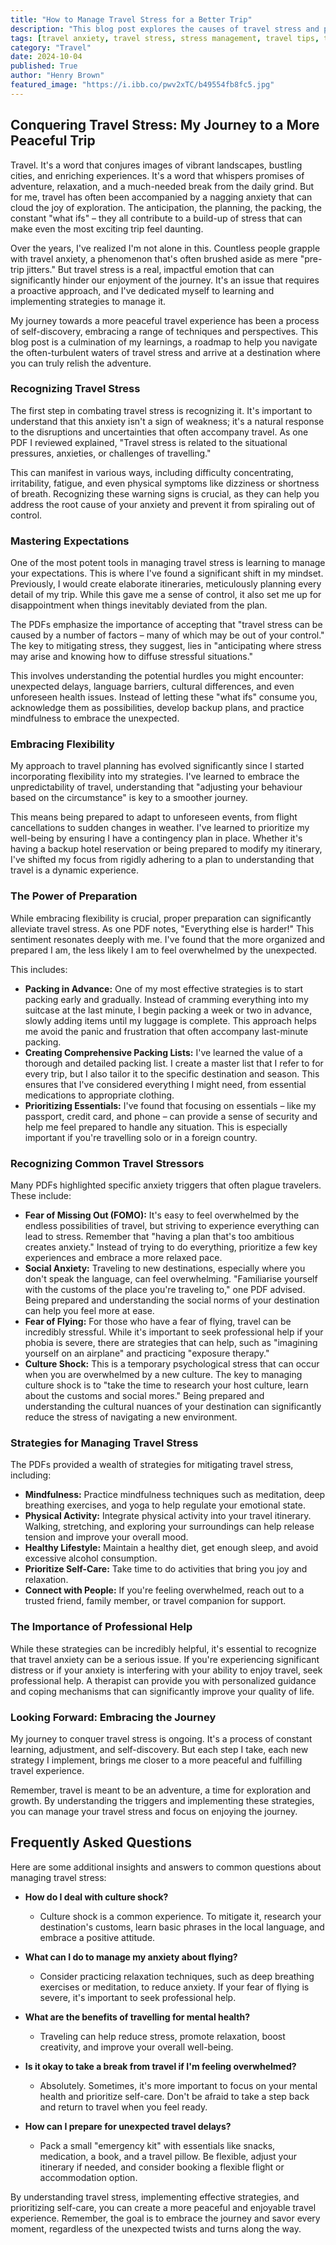 ```yaml
---
title: "How to Manage Travel Stress for a Better Trip"
description: "This blog post explores the causes of travel stress and provides practical strategies to manage it, including understanding expectations, embracing flexibility, preparing in advance, and prioritizing self-care."
tags: [travel anxiety, travel stress, stress management, travel tips, travel planning, mindfulness, relaxation, vacation, trip, journey, destination, flight anxiety, culture shock, travel preparation, packing tips, self-care, healthy lifestyle]
category: "Travel"
date: 2024-10-04
published: True
author: "Henry Brown"
featured_image: "https://i.ibb.co/pwv2xTC/b49554fb8fc5.jpg"
---
```


## Conquering Travel Stress: My Journey to a More Peaceful Trip

Travel. It's a word that conjures images of vibrant landscapes, bustling cities, and enriching experiences. It's a word that whispers promises of adventure, relaxation, and a much-needed break from the daily grind. But for me, travel has often been accompanied by a nagging anxiety that can cloud the joy of exploration. The anticipation, the planning, the packing, the constant "what ifs" – they all contribute to a build-up of stress that can make even the most exciting trip feel daunting. 

Over the years, I've realized I'm not alone in this. Countless people grapple with travel anxiety, a phenomenon that's often brushed aside as mere "pre-trip jitters." But travel stress is a real, impactful emotion that can significantly hinder our enjoyment of the journey. It's an issue that requires a proactive approach, and I've dedicated myself to learning and implementing strategies to manage it. 

My journey towards a more peaceful travel experience has been a process of self-discovery, embracing a range of techniques and perspectives. This blog post is a culmination of my learnings, a roadmap to help you navigate the often-turbulent waters of travel stress and arrive at a destination where you can truly relish the adventure.

### Recognizing Travel Stress

The first step in combating travel stress is recognizing it. It's important to understand that this anxiety isn't a sign of weakness; it's a natural response to the disruptions and uncertainties that often accompany travel. As one PDF I reviewed explained, "Travel stress is related to the situational pressures, anxieties, or challenges of travelling." 

This can manifest in various ways, including difficulty concentrating, irritability, fatigue, and even physical symptoms like dizziness or shortness of breath. Recognizing these warning signs is crucial, as they can help you address the root cause of your anxiety and prevent it from spiraling out of control.

### Mastering Expectations

One of the most potent tools in managing travel stress is learning to manage your expectations. This is where I've found a significant shift in my mindset. Previously, I would create elaborate itineraries, meticulously planning every detail of my trip. While this gave me a sense of control, it also set me up for disappointment when things inevitably deviated from the plan.

The PDFs emphasize the importance of accepting that "travel stress can be caused by a number of factors – many of which may be out of your control."  The key to mitigating stress, they suggest, lies in "anticipating where stress may arise and knowing how to diffuse stressful situations." 

This involves understanding the potential hurdles you might encounter: unexpected delays, language barriers, cultural differences, and even unforeseen health issues. Instead of letting these "what ifs" consume you, acknowledge them as possibilities, develop backup plans, and practice mindfulness to embrace the unexpected. 

### Embracing Flexibility

My approach to travel planning has evolved significantly since I started incorporating flexibility into my strategies. I've learned to embrace the unpredictability of travel, understanding that "adjusting your behaviour based on the circumstance" is key to a smoother journey.

This means being prepared to adapt to unforeseen events, from flight cancellations to sudden changes in weather. I've learned to prioritize my well-being by ensuring I have a contingency plan in place. Whether it's having a backup hotel reservation or being prepared to modify my itinerary,  I've shifted my focus from rigidly adhering to a plan to understanding that travel is a dynamic experience.

### The Power of Preparation

While embracing flexibility is crucial, proper preparation can significantly alleviate travel stress. As one PDF notes, "Everything else is harder!" This sentiment resonates deeply with me.  I've found that the more organized and prepared I am, the less likely I am to feel overwhelmed by the unexpected. 

This includes:

* **Packing in Advance:** One of my most effective strategies is to start packing early and gradually. Instead of cramming everything into my suitcase at the last minute, I begin packing a week or two in advance, slowly adding items until my luggage is complete. This approach helps me avoid the panic and frustration that often accompany last-minute packing. 
* **Creating Comprehensive Packing Lists:** I've learned the value of a thorough and detailed packing list. I create a master list that I refer to for every trip, but I also tailor it to the specific destination and season. This ensures that I've considered everything I might need, from essential medications to appropriate clothing. 
* **Prioritizing Essentials:** I've found that focusing on essentials – like my passport, credit card, and phone – can provide a sense of security and help me feel prepared to handle any situation. This is especially important if you're travelling solo or in a foreign country.

### Recognizing Common Travel Stressors

Many PDFs highlighted specific anxiety triggers that often plague travelers. These include:

* **Fear of Missing Out (FOMO):** It's easy to feel overwhelmed by the endless possibilities of travel, but striving to experience everything can lead to stress. Remember that "having a plan that's too ambitious creates anxiety." Instead of trying to do everything, prioritize a few key experiences and embrace a more relaxed pace. 
* **Social Anxiety:** Traveling to new destinations, especially where you don't speak the language, can feel overwhelming.  "Familiarise yourself with the customs of the place you're traveling to," one PDF advised.  Being prepared and understanding the social norms of your destination can help you feel more at ease. 
* **Fear of Flying:** For those who have a fear of flying, travel can be incredibly stressful. While it's important to seek professional help if your phobia is severe, there are strategies that can help, such as "imagining yourself on an airplane" and practicing "exposure therapy." 
* **Culture Shock:**  This is a temporary psychological stress that can occur when you are overwhelmed by a new culture.  The key to managing culture shock is to "take the time to research your host culture, learn about the customs and social mores."  Being prepared and understanding the cultural nuances of your destination can significantly reduce the stress of navigating a new environment. 

###  Strategies for Managing Travel Stress

The PDFs provided a wealth of strategies for mitigating travel stress, including:

* **Mindfulness:**  Practice mindfulness techniques such as meditation, deep breathing exercises, and yoga to help regulate your emotional state. 
* **Physical Activity:**  Integrate physical activity into your travel itinerary. Walking, stretching, and exploring your surroundings can help release tension and improve your overall mood. 
* **Healthy Lifestyle:**  Maintain a healthy diet, get enough sleep, and avoid excessive alcohol consumption. 
* **Prioritize Self-Care:**  Take time to do activities that bring you joy and relaxation. 
* **Connect with People:**  If you're feeling overwhelmed, reach out to a trusted friend, family member, or travel companion for support.

###  The Importance of Professional Help

While these strategies can be incredibly helpful, it's essential to recognize that travel anxiety can be a serious issue. If you're experiencing significant distress or if your anxiety is interfering with your ability to enjoy travel, seek professional help. A therapist can provide you with personalized guidance and coping mechanisms that can significantly improve your quality of life. 

###  Looking Forward: Embracing the Journey

My journey to conquer travel stress is ongoing.  It's a process of constant learning, adjustment, and self-discovery. But each step I take, each new strategy I implement, brings me closer to a more peaceful and fulfilling travel experience. 

Remember, travel is meant to be an adventure, a time for exploration and growth. By understanding the triggers and implementing these strategies, you can manage your travel stress and focus on enjoying the journey.  

##  Frequently Asked Questions 

Here are some additional insights and answers to common questions about managing travel stress:

* **How do I deal with culture shock?**

    * Culture shock is a common experience. To mitigate it, research your destination's customs, learn basic phrases in the local language, and embrace a positive attitude. 

* **What can I do to manage my anxiety about flying?**

    * Consider practicing relaxation techniques, such as deep breathing exercises or meditation, to reduce anxiety.  If your fear of flying is severe, it's important to seek professional help.  

* **What are the benefits of travelling for mental health?**

    * Traveling can help reduce stress, promote relaxation, boost creativity, and improve your overall well-being.  

* **Is it okay to take a break from travel if I'm feeling overwhelmed?** 

    * Absolutely. Sometimes, it's more important to focus on your mental health and prioritize self-care.  Don't be afraid to take a step back and return to travel when you feel ready.

* **How can I prepare for unexpected travel delays?**

    *  Pack a small "emergency kit" with essentials like snacks, medication, a book, and a travel pillow.  Be flexible, adjust your itinerary if needed, and consider booking a flexible flight or accommodation option. 

By understanding travel stress, implementing effective strategies, and prioritizing self-care, you can create a more peaceful and enjoyable travel experience.  Remember, the goal is to embrace the journey and savor every moment, regardless of the unexpected twists and turns along the way. 